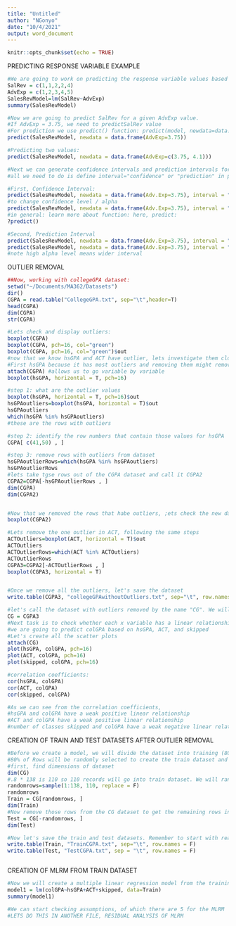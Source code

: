 ```yaml
---
title: "Untitled"
author: "NGonyo"
date: "10/4/2021"
output: word_document
---
```


```r
knitr::opts_chunk$set(echo = TRUE)
```

PREDICTING RESPONSE VARIABLE EXAMPLE

```r


#We are going to work on predicting the response variable values based on given predictor variable value.
SalRev = c(1,1,2,2,4)
AdvExp = c(1,2,3,4,5)
SalesRevModel=lm(SalRev~AdvExp)
summary(SalesRevModel)

#Now we are going to predict SalRev for a given AdvExp value.
#If AdvExp = 3.75, we need to predictSalRev value
#For prediction we use predict() function: predict(model, newdata=data.frame(xvalues))
predict(SalesRevModel, newdata = data.frame(AdvExp=3.75))

#Predicting two values:
predict(SalesRevModel, newdata = data.frame(AdvExp=c(3.75, 4.1)))

#Next we can generate confidence intervals and prediction intervals for the average response and predicted response, respectively.
#all we need to do is define interval="confidence" or "prediction" in predict function

#First, Confidence Interval:
predict(SalesRevModel, newdata = data.frame(Adv.Exp=3.75), interval = "confidence")
#to change confidence level / alpha
predict(SalesRevModel, newdata = data.frame(Adv.Exp=3.75), interval = "confidence", level=0.9)
#in general: learn more about function: here, predict:
?predict()

#Second, Prediction Interval
predict(SalesRevModel, newdata = data.frame(Adv.Exp=3.75), interval = "prediction")
predict(SalesRevModel, newdata = data.frame(Adv.Exp=3.75), interval = "prediction", level=0.9)
#note high alpha level means wider interval
```

OUTLIER REMOVAL

```r
##Now, working with collegeGPA dataset:
setwd("~/Documents/MA362/Datasets")
dir()
CGPA = read.table("CollegeGPA.txt", sep="\t",header=T)
head(CGPA)
dim(CGPA)
str(CGPA)

#Lets check and display outliers:
boxplot(CGPA)
boxplot(CGPA, pch=16, col="green")
boxplot(CGPA, pch=16, col="green")$out
#now that we know hsGPA and ACT have outlier, lets investigate them closely one variable at a time
#First hsGPA because it has most outliers and removing them might remove the outliers in ACT
attach(CGPA) #allows us to go variable by variable
boxplot(hsGPA, horizontal = T, pch=16)

#step 1: what are the outlier values
boxplot(hsGPA, horizontal = T, pch=16)$out
hsGPAoutliers=boxplot(hsGPA, horizontal = T)$out
hsGPAoutliers
which(hsGPA %in% hsGPAoutliers)
#these are the rows with outliers

#step 2: identify the row numbers that contain those values for hsGPA
CGPA[ c(41,50) , ]

#step 3: remove rows with outliers from dataset
hsGPAoutlierRows=which(hsGPA %in% hsGPAoutliers)
hsGPAoutlierRows
#lets take tgse rows out of the CGPA dataset and call it CGPA2
CGPA2=CGPA[-hsGPAoutlierRows , ]
dim(CGPA)
dim(CGPA2)


#Now that we removed the rows that habe outliers, ;ets check the new dataset to see whether there are more outliers
boxplot(CGPA2)

#Lets remove the one outlier in ACT, following the same steps
ACTOutliers=boxplot(ACT, horizontal = T)$out
ACTOutliers
ACTOutlierRows=which(ACT %in% ACTOutliers)
ACTOutlierRows
CGPA3=CGPA2[-ACTOutlierRows , ]
boxplot(CGPA3, horizontal = T)


#Once we remove all the outliers, let's save the dataset
write.table(CGPA3, "collegeGPAwithoutOutliers.txt", sep="\t", row.names = F)

#let's call the dataset with outliers removed by the name "CG". We will use CG for the rest of this file.
CG = CGPA3
#Next task is to check whether each x variable has a linear relationship with the y variable
#we are going to predict colGPA based on hsGPA, ACT, and skipped
#Let's create all the scatter plots
attach(CG)
plot(hsGPA, colGPA, pch=16)
plot(ACT, colGPA, pch=16)
plot(skipped, colGPA, pch=16)

#correlation coefficients:
cor(hsGPA, colGPA)
cor(ACT, colGPA)
cor(skipped, colGPA)

#As we can see from the correlation coefficients,
#hsGPA and colGPA have a weak positive linear relationship
#ACT and colGPA have a weak positive linear relationship
#number of classes skipped and colGPA have a weak negative linear relationship

```

CREATION OF TRAIN AND TEST DATASETS AFTER OUTLIER REMOVAL

```r
#Before we create a model, we will divide the dataset into training (80%) and testing (20%)
#80% of Rows will be randomly selected to create the train dataset and moved into new dataset. Remaining 20% will be testing dataset.
#first, find dimensions of dataset
dim(CG)
#.8 * 138 is 110 so 110 records will go into train dataset. We will randomly generate 110 row numbers and extract those rows from CG
randomrows=sample(1:138, 110, replace = F)
randomrows
Train = CG[randomrows, ]
dim(Train)
#Now remove those rows from the CG dataset to get the remaining rows into the Test dataset
Test = CG[-randomrows, ]
dim(Test)

#Now let's save the train and test datasets. Remember to start with reading these two datasets when modeling.
write.table(Train, "TrainCGPA.txt", sep="\t", row.names = F)
write.table(Test, "TestCGPA.txt", sep = "\t", row.names = F)



```

CREATION OF MLRM FROM TRAIN DATASET

```r
#Now we will create a multiple linear regression model from the training dataset.
model1 = lm(colGPA~hsGPA+ACT+skipped, data=Train)
summary(model1)

#We can start checking assumptions, of which there are 5 for the MLRM
#LETS DO THIS IN ANOTHER FILE, RESIDUAL ANALYSIS OF MLRM



```
